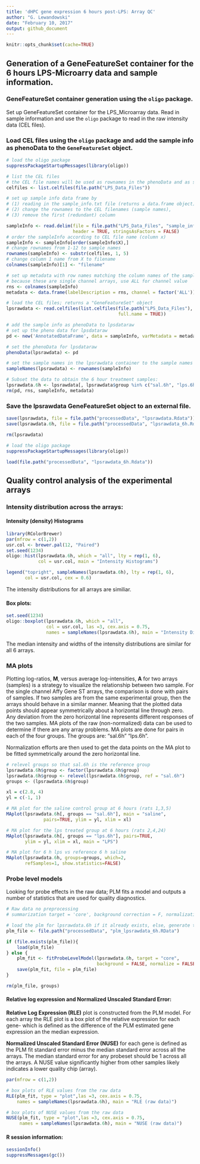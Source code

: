```yaml
---
title: 'dHPC gene expression 6 hours post-LPS: Array QC'
author: "G. Lewandowski"
date: "February 10, 2017"
output: github_document
---
```

```r
knitr::opts_chunk$set(cache=TRUE)
```

## Generation of a GeneFeatureSet container for the **6 hours** LPS-Microarry data and sample information.

### GeneFeatureSet container generation using the `oligo` package.  
Set up GeneFeatureSet container for the LPS_Microarray data.  Read in sample information and use the `oligo` package to read in the raw intensity data (CEL files). 

### Load CEL files using the `oligo` package and add the sample info as phenoData to the `GeneFeatureSet` object.

```r
# load the oligo package
suppressPackageStartupMessages(library(oligo))

# list the CEL files
# the CEL file names will be used as rownames in the phenoData and as sampleNames
celfiles <- list.celfiles(file.path("LPS_Data_Files"))

# set up sample info data frame by 
# (1) reading in the sample_info.txt file (returns a data.frame object)
# (2) change the rownames to the CEL filenames (sample names),
# (3) remove the first (redundant) column

sampleInfo <- read.delim(file = file.path("LPS_Data_Files", "sample_info.txt"), 
                         header = TRUE, stringsAsFactors = FALSE)
# order the sampleInfo according to CEL file name (column x)
sampleInfo <- sampleInfo[order(sampleInfo$X),]
# change rownames from 1-12 to sample names
rownames(sampleInfo) <- substr(celfiles, 1, 5)
# change column 1 name from X to filename
colnames(sampleInfo)[1] <- "filename" 

# set up metadata with row names matching the column names of the sampleInfo df
# because these are single channel arrays, use ALL for channel value
rns <- colnames(sampleInfo)
metadata <- data.frame(labelDescription = rns, channel = factor('ALL'))

# load the CEL files; returns a "GeneFeatureSet" object
lpsrawdata <- read.celfiles(list.celfiles(file.path("LPS_Data_Files"), 
                                          full.name = TRUE)) 

# add the sample info as phenoData to lpsdataraw
# set up the pheno data for lpsdataraw
pd <- new('AnnotatedDataFrame', data = sampleInfo, varMetadata = metadata)

# set the phenoData for lpsdataraw
phenoData(lpsrawdata) <- pd

# set the sample names in the lpsrawdata container to the sample names from CEL file names
sampleNames(lpsrawdata) <- rownames(sampleInfo)

# Subset the data to obtain the 6 hour treatment samples:
lpsrawdata.6h <- lpsrawdata[, lpsrawdata$group %in% c("sal.6h", "lps.6h")]
rm(pd, rns, sampleInfo, metadata)
```

### Save the lpsrawdata GeneFeatureSet object to an external file.

```r
save(lpsrawdata, file = file.path("processedData", "lpsrawdata.Rdata"))
save(lpsrawdata.6h, file = file.path("processedData", "lpsrawdata_6h.Rdata"))
```

```r
rm(lpsrawdata)
```


```r
# load the oligo package
suppressPackageStartupMessages(library(oligo))

load(file.path("processedData", "lpsrawdata_6h.Rdata"))
```


## Quality control analysis of the experimental arrays

### Intensity distribution across the arrays:

#### Intensity (density) Histograms

```r

library(RColorBrewer)
par(mfrow = c(1,2))
usr.col <- brewer.pal(12, "Paired")
set.seed(1234)
oligo::hist(lpsrawdata.6h, which = "all", lty = rep(1, 6), 
            col = usr.col, main = "Intensity Histograms")

legend("topright", sampleNames(lpsrawdata.6h), lty = rep(1, 6), 
       col = usr.col, cex = 0.6)
```

The intensity distributions for all arrays are similiar.    

#### Box plots:

```r

set.seed(1234)
oligo::boxplot(lpsrawdata.6h, which = "all", 
               col = usr.col, las =3, cex.axis = 0.75, 
               names = sampleNames(lpsrawdata.6h), main = "Intensity Distribution")
```

The median intensity and widths of the intensity distributions are similar for all 6 arrays.  

### MA plots
Plotting log-ratios, **M**, versus average log-intensities, **A** for two arrays (samples) is a strategy to visualize the relationship between two sample. For the single channel Affy Gene ST arrays, the comparison is done with pairs of samples.  If two samples are from the same experimental group, then the arrays should behave in a similar manner.  Meaning that the plotted data points should appear symmetrically about a horizontal line through zero.  Any deviation from the zero horizontal line represents different responses of the two samples.  MA plots of the raw (non-normalized) data can be used to determine if there are any array problems.  MA plots are done for pairs in each of the four groups. The groups are: "sal.6h" "lps.6h".    

Normalization  efforts are then used to get the data points on the MA plot to be fitted symmetrically around the zero horizontal line.  

```r

# relevel groups so that sal.6h is the reference group
lpsrawdata.6h$group <- factor(lpsrawdata.6h$group)
lpsrawdata.6h$group <- relevel(lpsrawdata.6h$group, ref = "sal.6h")
groups <- (lpsrawdata.6h$group)

xl = c(2.8, 4)
yl = c(-1, 1)

# MA plot for the saline control group at 6 hours (rats 1,3,5)
MAplot(lpsrawdata.6h[, groups == "sal.6h"], main = "saline",
              pairs=TRUE, ylim = yl, xlim = xl)

# MA plot for the lps treated group at 6 hours (rats 2,4,24)
MAplot(lpsrawdata.6h[, groups == "lps.6h"], pairs=TRUE, 
       ylim = yl, xlim = xl, main = "LPS")

# MA plot for 6 h lps vs reference 6 h saline
MAplot(lpsrawdata.6h, groups=groups, which=2, 
       refSamples=1, show.statistics=FALSE)
```

### Probe level models
Looking for probe effects in the raw data; PLM fits a model and outputs a number of statistics that are used for quality diagnostics.

```r
# Raw data no preprocessing
# summarization target = 'core', background correction = F, normalization = F

# load the plm for lpsrawdata.6h if it already exists, else, generate the plm for the raw data
plm_file <- file.path("processedData", "plm_lpsrawdata_6h.RData")

if (file.exists(plm_file)){
    load(plm_file)
} else {
    plm_fit <- fitProbeLevelModel(lpsrawdata.6h, target = "core", 
                                  background = FALSE, normalize = FALSE)
    save(plm_fit, file = plm_file)
}

```

```r
rm(plm_file, groups)
```


#### Relative log expression and Normalized Unscaled Standard Error:
**Relative Log Expression (RLE)** plot is constructed from the PLM model.  For each array the RLE plot is a box plot of the relative expression for each gene- which is defined as the difference of the PLM estimated gene expression an the median expression.  

**Normalized Unscaled Standard Error (NUSE)** for each gene is defined as the PLM fit standard error minus the median standard error across all the arrays.  The median standard error for any probeset should be 1 across all the arrays.  A NUSE value significantly higher from other samples likely indicates a lower quality chip (array).

```r
par(mfrow = c(1,2))

# box plots of RLE values from the raw data
RLE(plm_fit, type = "plot",las =3, cex.axis = 0.75, 
    names = sampleNames(lpsrawdata.6h), main = "RLE (raw data)")

# box plots of NUSE values from the raw data
NUSE(plm_fit, type = "plot",las =3, cex.axis = 0.75, 
     names = sampleNames(lpsrawdata.6h), main = "NUSE (raw data)")
```

#### R session information:
```r
sessionInfo()
suppressMessages(gc())
```

